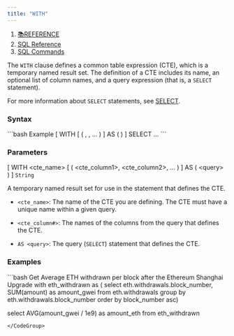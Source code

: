 ```yaml
---
title: "WITH"
---
```


1. [📚REFERENCE](/reference)
2. [SQL Reference](/reference/sql-reference)
3. [SQL Commands](/reference/sql-reference/sql-commands)

The `WITH` clause defines a common table expression (CTE), which is a temporary named result set. The definition of a CTE includes its name, an optional list of column names, and a query expression (that is, a `SELECT` statement).

For more information about `SELECT` statements, see [SELECT](/reference/sql-reference/sql-commands/select).

### Syntax

<CodeGroup>
  ```bash Example
  [ WITH <cte_name> [ ( <cte_column1>, <cte_column2>, ... ) ]
      AS ( <query> ) 
  ]
  SELECT ...
  ```
</CodeGroup>

### Parameters

\[ WITH \<cte\_name> \[ ( \<cte\_column1>, \<cte\_column2>, ... ) ] AS ( \<query> ) ] `String`

A temporary named result set for use in the statement that defines the CTE.

* `<cte_name>`: The name of the CTE you are defining. The CTE must have a unique name within a given query.

* `<cte_column#>`: The names of the columns from the query that defines the CTE.

* `AS <query>`: The query (`SELECT`) statement that defines the CTE.

### Examples

<CodeGroup>
  ```bash Get Average ETH withdrawn per block after the Ethereum Shanghai Upgrade
  with eth_withdrawn as (
    select eth.withdrawals.block_number, SUM(amount) as amount_gwei
    from eth.withdrawals
    group by eth.withdrawals.block_number
    order by block_number asc)

  select AVG(amount_gwei / 1e9) as amount_eth
  from eth_withdrawn
  ```
</CodeGroup>
